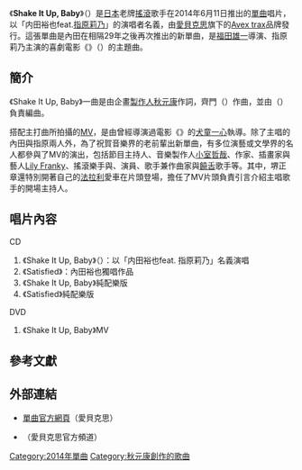 {{Infobox Single
| Name           = 《Shake It Up, Baby》<br>（{{lang|ja|シェキナベイベー}}）
| Artist         = {{link-ja|內田裕也|内田裕也}}
| Album          = 
| Cover          = ShakeItUpBaby Cover.jpg
| Caption        = 
| A-side         = 《Shake It Up, Baby》
| B-side         = 《Satisfied》
| Released       = 2014年6月11日
| Format         = [[單曲|單曲]]
| Recorded       = 
| Genre          = [[J-POP|J-POP]]
| Length         = 
| Label          = [[愛貝克思|愛貝克思]]/[[Avex_trax|Avex trax]]
| Writer         = [[秋元康|秋元康]]（作詞）<br>齊門（作曲）
| Producer       = 秋元康
| Certification  = 
| Chart position = *[[Oricon公信榜|Oricon]]：
** 單曲日榜第14名{{R|DailyRanking}}
** 单曲周榜第16名<small>（首週5,338張）</small><!--{{R|WeeklyRanking}}-->
| Last single = 《Annie For A Cheek Time》<br>（1985年）
| This single = 《'''Shake It Up, Baby'''》<br>（2014年）
| Next single = 
| Misc = 
}}
《'''Shake It Up, Baby'''》（{{lang-ja|シェキナベイベー}}）是[[日本|日本]]老牌[[搖滾樂|搖滾]]歌手{{link-ja|內田裕也|内田裕也}}在2014年6月11日推出的[[單曲|單曲]]唱片，以「内田裕也feat.[[指原莉乃|指原莉乃]]」的演唱者名義，由[[愛貝克思|愛貝克思]]旗下的[[Avex_trax|Avex trax]]品牌發行{{R|Natalie}}。這張單曲是內田在相隔29年之後再次推出的新單曲，是[[福田雄一|福田雄一]]導演、指原莉乃主演的喜劇電影《{{link-ja|薔薇色的布子|薔薇色のブー子}}》（{{lang|ja|薔薇色のブー子}}）的主題曲。

==簡介==
《Shake It Up, Baby》一曲是由企畫[[製作人|製作人]][[秋元康|秋元康]]作詞，齊門（{{lang|ja|斉門}}）作曲，並由{{link-ja|野中雄一|野中“まさ”雄一|野中「Masa」雄一}}（{{lang|ja|野中“まさ”雄一}}）負責編曲。

搭配主打曲所拍攝的[[音樂影片|MV]]，是由曾經導演過電影《{{link-ja|無用男之城|のぼうの城}}》的[[犬童一心|犬童一心]]執導。除了主唱的內田與指原兩人外，為了祝賀音樂界的老前輩出新單曲，有多位演藝或文學界的名人都參與了MV的演出，包括節目主持人{{link-ja|堺正章|堺正章}}、音樂製作人[[小室哲哉|小室哲哉]]、作家{{link-ja|林真理子|林真理子}}、插畫家與藝人[[中川雅也|Lily Franky]]、搖滾樂手{{link-ja|鮎川悅子|シーナ (歌手)|Sheena}}與{{link-ja|鮎川誠|鮎川誠}}、演員{{link-ja|白龍 (演員)|白竜 (俳優)|白龍}}、歌手兼作曲家{{link-ja|Bro.KONE|Bro.KONE}}與[[饒舌音樂|饒舌]]歌手{{link-ja|Zeebra|Zeebra}}等{{R|OKMusic}}{{R|AllAbout}}。其中，堺正章還特別開著自己的[[法拉利|法拉利]]愛車在片頭登場，擔任了MV片頭負責引言介紹主唱歌手的開場主持人。

==唱片內容==
; CD
# 《Shake It Up, Baby》（{{lang|ja|シェキナベイベー}}）：以「内田裕也feat. 指原莉乃」名義演唱
# 《Satisfied》：內田裕也獨唱作品
# 《Shake It Up, Baby》純配樂版
# 《Satisfied》純配樂版

; DVD
# 《Shake It Up, Baby》MV

==參考文獻==
{{reflist|2|refs=
<ref name="DailyRanking">{{Cite web |url=http://www.oricon.co.jp/rank/js/d/2014-06-10/more/3/ |script-title=ja:2014年06月10日のCDシングルデイリーランキング（2014年06月10日付） | archiveurl=http://megalodon.jp/2014-0613-0507-35/www.oricon.co.jp/rank/js/d/2014-06-10/more/3/ |archivedate=2014-06-10 |language=ja |publisher=[[oricon|oricon]] |date=2014-06-10 |accessdate=2014-06-15}}</ref>

<ref name="Natalie">{{Cite web |url=http://natalie.mu/music/news/115116 |script-title=ja:指原が内田裕也を呼び捨て！「シェキナベイベー」でコラボ | archiveurl=http://megalodon.jp/2014-0616-0022-20/natalie.mu/music/news/115116 |archivedate=2014-06-15 |language=ja |publisher=[[Natalie_(網站)|Natalie]] |date=2014-04-28 |accessdate=2014-06-15}}</ref>

<ref name="OKMusic">{{Cite web |url=http://okmusic.jp/#!/news/41499 |script-title=ja:内田裕也と指原莉乃のコラボ曲「シェキナベイベー」MVに豪華メンバーが出演 |archiveurl=https://web.archive.org/web/20160925111500/http://okmusic.jp/#!/news/41499 |archivedate=2016-09-25 |language=ja |publisher=OK Music |date=2014-05-31 |accessdate=2014-06-15 |dead-url=no }}</ref>

<ref name="AllAbout">{{Cite web |url=http://allabout.co.jp/gm/gc/443512/ |script-title=ja:内田裕也feat. 指原莉乃『シェキナベイベー』 |archiveurl=https://web.archive.org/web/20140607153219/http://allabout.co.jp/gm/gc/443512/ |archivedate=2014-06-07 |language=ja |publisher=All About |date=2014-06-02 |accessdate=2014-06-15 |deadurl=yes }}</ref>
<!--
<ref name="WeeklyRanking">{{Cite web |url=http://www.oricon.co.jp/rank/js/w/2014-06-23/ |title={{lang|ja|CDシングル週間ランキング（2014年06月23日付）}}   |language=ja|publisher=[[oricon|oricon]] |date=2014-06-17 |accessdate=2014-06-17}}</ref>-->
}}

==外部連結==
* [http://avex.jp/uchidayuya/ 單曲官方網頁]（愛貝克思）{{ja}}
* {{youtube|mleaGWlOV5A|《Shake It Up, Baby》簡短版}}（愛貝克思官方頻道）{{ja}}

{{指原莉乃}}
[[Category:2014年單曲|Category:2014年單曲]]
[[Category:秋元康創作的歌曲|Category:秋元康創作的歌曲]]